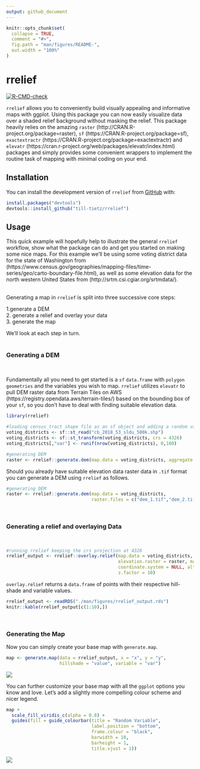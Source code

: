 ---
output: github_document
---

<!-- README.md is generated from README.Rmd. Please edit that file -->

```{r, include = FALSE}
knitr::opts_chunk$set(
  collapse = TRUE,
  comment = "#>",
  fig.path = "man/figures/README-",
  out.width = "100%"
)
```

# rrelief

<!-- badges: start -->
[![R-CMD-check](https://github.com/till-tietz/rrelief/workflows/R-CMD-check/badge.svg)](https://github.com/till-tietz/rrelief/actions)
<!-- badges: end -->

`rrelief` allows you to conveniently build visually appealing and informative maps with ggplot.
Using this package you can now easily visualize data over a shaded relief background without 
masking the relief.
This package heavily relies on the amazing `raster` (http://CRAN.R-project.org/package=raster),
`sf` (https://CRAN.R-project.org/package=sf),
`exactextractr` (https://CRAN.R-project.org/package=exactextractr) and `elevatr` (https://cran.r-project.org/web/packages/elevatr/index.html) packages and simply provides some convenient wrappers to implement the routine task of mapping with minimal coding on your end.

## Installation

You can install the development version of `rrelief` from [GitHub](https://github.com/) with:

```{r, eval = FALSE}
install.packages("devtools")
devtools::install_github("till-tietz/rrelief")
```
## Usage

This quick example will hopefully help to illustrate the general `rrelief` workflow, show what the package can do 
and get you started on making some nice maps. 
For this example we'll be using some voting district data for the state of Washington from (https://www.census.gov/geographies/mapping-files/time-series/geo/carto-boundary-file.html),
as well as some elevation data for the north western United States from 
(http://srtm.csi.cgiar.org/srtmdata/). \
\

Generating a map in `rrelief` is split into three successive core steps: \

  1.generate a DEM \
  2. generate a relief and overlay your data \
  3. generate the map \
  
We'll look at each step in turn. \
\

### Generating a DEM \
\

Fundamentally all you need to get started is a `sf` `data.frame` with `polygon geometries` and the variables you wish to map. `rrelief` utilizes `elevatr` to pull DEM raster data from Terrain Tiles on AWS (https://registry.opendata.aws/terrain-tiles/) based on the bounding box of your `sf`, so you don't have to deal with finding suitable elevation data.
```{r, eval = FALSE}
library(rrelief)

#loading census_tract shape file as an sf object and adding a random variable
voting_districts <- sf::st_read("cb_2018_53_sldu_500k.shp")
voting_districts <- sf::st_transform(voting_districts, crs = 4326)
voting_districts[,"var"] <- runif(nrow(voting_districts), 0,100)

#generating DEM 
raster <- rrelief::generate.dem(map.data = voting_districts, aggregate = 3)

```

Should you already have suitable elevation data raster data in `.tif` format you can generate a DEM using `rrelief` as follows. 

```{r, eval = FALSE}

#generating DEM 
raster <- rrelief::generate.dem(map.data = voting_districts, 
                                raster.files = c("dem_1.tif","dem_2.tif"), aggregate = 3)

```

\

### Generating a relief and overlaying Data \
\

```{r, eval = FALSE}
#running rrelief keeping the crs projection at 4326
rrelief_output <- rrelief::overlay.relief(map.data = voting_districts, variables = c("var"),
                                          elevation.raster = raster, make.hillshade = TRUE, 
                                          coordinate.system = NULL, altitude = 45, azimuth = 270,
                                          z.factor = 10)
```

`overlay.relief` returns a `data.frame` of points with their respective hill-shade and variable values.

```{r, echo = FALSE, results = "asis"}
rrelief_output <- readRDS("./man/figures/rrelief_output.rds")
knitr::kable(rrelief_output[c(1:10),])
```

\

### Generating the Map \

Now you can simply create your base map with `generate.map`.

```{r, eval = FALSE}

map <- generate.map(data = rrelief_output, x = "x", y = "y", 
                    hillshade = "value", variable = "var")
```

![](man/figures/map_original.png)

You can further customize your base map with all the `ggplot` options you know and love. 
Let's add a slightly more compelling colour scheme and nicer legend. 

```{r, eval = FALSE}

map +
  scale_fill_viridis_c(alpha = 0.8) +
  guides(fill = guide_colourbar(title = "Random Variable",
                                label.position = "bottom",
                                frame.colour = "black",
                                barwidth = 10,
                                barheight = 1,
                                title.vjust = 1))
```

![](man/figures/map.png)



